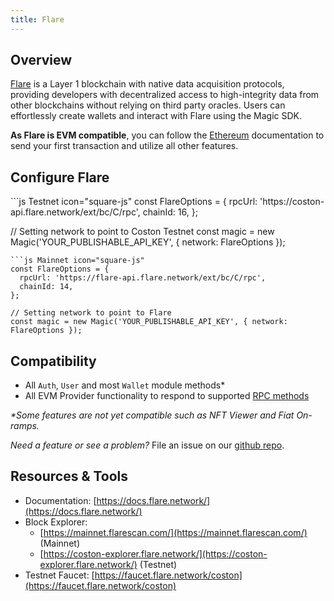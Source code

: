 ---
title: Flare
---

## Overview

[Flare](https://flare.network/) is a Layer 1 blockchain with native data acquisition protocols, providing developers with decentralized access to high-integrity data from other blockchains without relying on third party oracles. Users can effortlessly create wallets and interact with Flare using the Magic SDK.

**As Flare is EVM compatible**, you can follow the [Ethereum](/docs/embedded-wallet/blockchains/ethereum/javascript) documentation to send your first transaction and utilize all other features.

## Configure Flare

<CodeGroup>
```js Testnet icon="square-js"
const FlareOptions = {
  rpcUrl: 'https://coston-api.flare.network/ext/bc/C/rpc',
  chainId: 16,
};

// Setting network to point to Coston Testnet
const magic = new Magic('YOUR_PUBLISHABLE_API_KEY', { network: FlareOptions });
```
```js Mainnet icon="square-js"
const FlareOptions = {
  rpcUrl: 'https://flare-api.flare.network/ext/bc/C/rpc',
  chainId: 14,
};

// Setting network to point to Flare
const magic = new Magic('YOUR_PUBLISHABLE_API_KEY', { network: FlareOptions });
```
</CodeGroup>

## Compatibility

- All `Auth`, `User` and most `Wallet` module methods\*
- All EVM Provider functionality to respond to supported [RPC methods](/docs/embedded-wallet/api/client-side-sdks/javascript#evm-rpc-methods)

_\*Some features are not yet compatible such as NFT Viewer and Fiat On-ramps._

_Need a feature or see a problem?_ File an issue on our [github repo](https://github.com/magiclabs/magic-js).

## Resources & Tools

- Documentation: [https://docs.flare.network/](https://docs.flare.network/)
- Block Explorer:
  - [https://mainnet.flarescan.com/](https://mainnet.flarescan.com/) (Mainnet)
  - [https://coston-explorer.flare.network/](https://coston-explorer.flare.network/) (Testnet)
- Testnet Faucet: [https://faucet.flare.network/coston](https://faucet.flare.network/coston)
